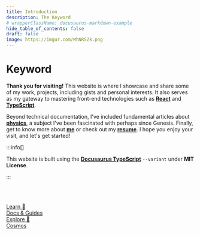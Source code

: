 ```yaml
---
title: Introduction
description: The Keyword
# wrapperClassName: docusaurus-markdown-example
hide_table_of_contents: false
draft: false
image: https://imgur.com/MhNR5Zk.png
---
```


# Keyword

<!-- **Welcome to my digital space!** -->

**Thank you for visiting!** This website is where I showcase and share some of my work, projects, including gists and personal interests. It also serves as my gateway to mastering front-end technologies such as [**React**](https://react.dev/) and [**TypeScript**](https://www.typescriptlang.org/).

Beyond technical documentation, I've included fundamental articles about [**physics**](./cosmos/overview), a subject I've been fascinated with perhaps since Genesis. Finally, get to know more about [**me**](./me) or check out my [**resume**](https://mkeithx.github.io/files/resume.pdf). I hope you enjoy your visit, and let's get started!




:::info[]

This website is built using the [**Docusaurus TypeScript**](/docs/contweaks/docusaurus/quick-start) ``--variant`` under **MIT License**.

<!-- If you like it, give it a ⭐ on [**GitHub**](https://github.com/mkeithX/mkeithx.github.io). -->

:::

<br></br>

<nav class="pagination-nav">
  <div class="pagination-nav__item">
    <a class="pagination-nav__link" href="/docs">
      <div class="pagination-nav__sublabel">Learn 📒</div>
      <div class="pagination-nav__label">Docs & Guides</div>
    </a>
  </div>
  <div class="pagination-nav__item pagination-nav__item--next">
    <a class="pagination-nav__link" href="cosmos/overview">
      <div class="pagination-nav__sublabel">Explore 🚀</div>
      <div class="pagination-nav__label">Cosmos</div>
    </a>
  </div>
</nav>
